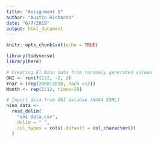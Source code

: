 ```yaml
---
title: "Assignment 5"
author: "Austin Richards"
date: "6/7/2019"
output: html_document
---
```


```r
knitr::opts_chunk$set(echo = TRUE)

library(tidyverse)
library(here)
```



```r
# Creating El Nino data from randomly generated values 
ONI <- runif(132, -2, 2)
Year <-(rep(2008:2018, each =12))
Month <- rep(1:12, times=10)

# Import data from ONI databse (NOAA ESRL)
nino_data <-
  read_delim(
    "oni data.csv",
    delim = " ",
    col_types = cols(.default = col_character())
  )


```


